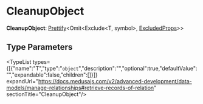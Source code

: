 
# CleanupObject

 **CleanupObject**: [Prettify](../../CommonTypes/types/types.CommonTypes.Prettify/page.mdx)&#60;Omit&#60;Exclude&#60;T, symbol&#62;, [ExcludedProps](../types.ExcludedProps-1/page.mdx)&#62;&#62;

## Type Parameters

<TypeList types={[{"name":"T","type":"`object`","description":"","optional":true,"defaultValue":"","expandable":false,"children":[]}]} expandUrl="https://docs.medusajs.com/v2/advanced-development/data-models/manage-relationships#retrieve-records-of-relation" sectionTitle="CleanupObject"/>
